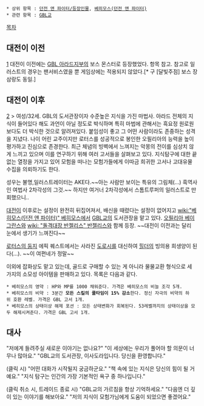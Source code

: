  * 상위 항목 : [[던전 앤 파이터/등장인물]], [[베히모스(던전 앤 파이터)]]
 * 관련 항목 : [[GBL교]]

[[목차]]

== 대전이 이전 ==
[attachment:/009_2.jpg]
대전이 이전에는 [[GBL 아라드지부]]의 보스 몬스터로 등장했었다. 항목 참고. 참고로 일러스트의 경우는 팬서비스였을 뿐 게임상에는 적용되지 않았다.[* 구 [달빛주점] 보스 장삼랑도 동일.]

== 대전이 이후 ==
[attachment:/1378184916LGI1F8YE52256ed40d4e2.jpg]
> 여성/32세. GBL의 도서관장이자 수준높은 지식을 가진 마법사. 아라드 전체의 지식이 들어있다 해도 과언이 아닐 정도로 박식하며 특히 마법에 관해서는 흑요정 원로원보다도 더 박식한 것으로 알려져있다. 붙임성이 좋고 그 어떤 사람이라도 존중하는 성격을 지녔다. 나이 어린 교주이지만 로터스를 성공적으로 봉인한 오필리아의 능력을 높이 평가하고 진심으로 존경한다. 최근 체념의 빙벽에서 느껴지는 악몽의 전이를 심상치 않게 느끼고 있으며 이를 연구하기 위해 여러 고서들을 살펴보고 있다. 지식탐구에 대한 끝없는 열정을 가지고 있어 모험을 떠나는 모험가들에게 이따금 희귀한 고서나 고대유물 수집을 의뢰하기도 한다.

성우는 불명,일러스트레이터는 AKE다.~~아는 사람만 보이는 특유의 그림체(...) 흑역사인 여법사 2차각성의 그것.~~ 하지만 여거너 2차각성에서 스톰트루퍼의 일러스트로 만회했으니..

[[대전이]] 이후로는 설정이 완전히 뒤집어져서, 배신을 때렸다는 설정이 없어지고 [[wiki:"베히모스(던전 앤 파이터)" 베히모스]]에서 [[GBL교]]의 도서관장을 맡고 있다. [[오필리아 베이그란스]]와 [[wiki: "돌격대장 반젤리스" 반젤리스]]와 함께 등장. ~~대전이 이전과는 달리 눈에서 생기가 느껴진다~~

[[로터스의 둥지]] 에픽 퀘스트에서는 사라진 [[도로시(던전 앤 파이터)|도로시]]를 대신하여 [[힐더]]의 빙의용 희생양이 된다(…). ~~이 여편네가 정말~~

이외에 잡화상도 맡고 있는데, 골드로 구매할 수 있는 게 아니라 물물교환 형식으로 세 가지의 소모성 아이템을 판매하고 있다. 목록은 다음과 같다.
 * 베히모스의 영약 : HP와 MP를 1000 채워준다. 가격은 베히모스의 비늘 조각 5개.
 * 베히모스의 비약 : 3분간 '''모든 스킬의 쿨타임이 15% 감소'''한다. 정신 자극의 비약의 하위 호환 레벨. 가격은 GBL 고서 1개.
 * 베히모스의 상태이상 해제 포션 : 모든 상태변화가 회복된다. 53레벨까지의 상태이상을 모두 해제시켜준다. 가격은 GBL 고서 1개.

== 대사 ==
"저에게 들려주실 새로운 이야기는 없나요?"
"이 세상에는 우리가 풀어야 할 의문이 너무나 많아요."
"GBL교의 도서관장, 이사도라입니다. 당신을 환영합니다."

(클릭 시)
"어떤 대화가 시작될지 궁금하군요."
"책 속에 있는 지식은 당신의 힘이 될 거예요."
"지식 탐구는 인간의 가장 기본적인 욕구 중 하나입니다."

(클릭 취소 시, 트레이드 종료 시)
"GBL교의 가르침을 항상 기억하세요."
"다음엔 더 깊이 있는 이야기를 해보아요."
"저의 지식이 모험가님에게 도움이 되었으면 좋겠어요."
